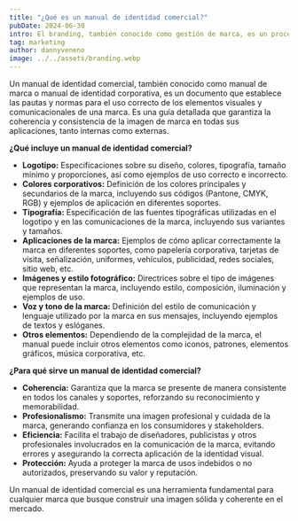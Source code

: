 ```yaml
---
title: "¿Qué es un manual de identidad comercial?"
pubDate: 2024-06-30
intro: El branding, también conocido como gestión de marca, es un proceso estratégico que implica desarrollar y mantener una...
tag: marketing
author: dannyveneno
image: ../../assets/branding.webp
---
```



Un manual de identidad comercial, también conocido como manual de marca o manual de identidad corporativa, es un documento que establece las pautas y normas para el uso correcto de los elementos visuales y comunicacionales de una marca. Es una guía detallada que garantiza la coherencia y consistencia de la imagen de marca en todas sus aplicaciones, tanto internas como externas.

**¿Qué incluye un manual de identidad comercial?**

- **Logotipo:** Especificaciones sobre su diseño, colores, tipografía, tamaño mínimo y proporciones, así como ejemplos de uso correcto e incorrecto.
- **Colores corporativos:** Definición de los colores principales y secundarios de la marca, incluyendo sus códigos (Pantone, CMYK, RGB) y ejemplos de aplicación en diferentes soportes.
- **Tipografía:** Especificación de las fuentes tipográficas utilizadas en el logotipo y en las comunicaciones de la marca, incluyendo sus variantes y tamaños.
- **Aplicaciones de la marca:** Ejemplos de cómo aplicar correctamente la marca en diferentes soportes, como papelería corporativa, tarjetas de visita, señalización, uniformes, vehículos, publicidad, redes sociales, sitio web, etc.
- **Imágenes y estilo fotográfico:** Directrices sobre el tipo de imágenes que representan la marca, incluyendo estilo, composición, iluminación y ejemplos de uso.
- **Voz y tono de la marca:** Definición del estilo de comunicación y lenguaje utilizado por la marca en sus mensajes, incluyendo ejemplos de textos y eslóganes.
- **Otros elementos:** Dependiendo de la complejidad de la marca, el manual puede incluir otros elementos como iconos, patrones, elementos gráficos, música corporativa, etc.

**¿Para qué sirve un manual de identidad comercial?**

- **Coherencia:** Garantiza que la marca se presente de manera consistente en todos los canales y soportes, reforzando su reconocimiento y memorabilidad.
- **Profesionalismo:** Transmite una imagen profesional y cuidada de la marca, generando confianza en los consumidores y stakeholders.
- **Eficiencia:** Facilita el trabajo de diseñadores, publicistas y otros profesionales involucrados en la comunicación de la marca, evitando errores y asegurando la correcta aplicación de la identidad visual.
- **Protección:** Ayuda a proteger la marca de usos indebidos o no autorizados, preservando su valor y reputación.

Un manual de identidad comercial es una herramienta fundamental para cualquier marca que busque construir una imagen sólida y coherente en el mercado.
